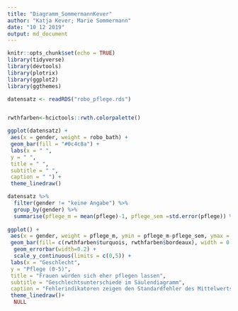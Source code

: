 ```yaml
---
title: "Diagramm_SommermannKever"
author: "Katja Kever; Marie Sommermann"
date: "10 12 2019"
output: md_document
---
```


```r
knitr::opts_chunk$set(echo = TRUE)
library(tidyverse)
library(devtools)
library(plotrix)
library(ggplot2)
library(ggthemes)

datensatz <- readRDS("robo_pflege.rds")


rwthfarben<-hcictools::rwth.colorpalette()
```

```r
ggplot(datensatz) +
 aes(x = gender, weight = robo_bath) +
 geom_bar(fill = "#0c4c8a") +
 labs(x = " ",
 y = " ",
 title = " ",
 subtitle = " ",
 caption = " ") +
 theme_linedraw()
```

```r
datensatz %>% 
  filter(gender != "keine Angabe") %>% 
  group_by(gender) %>% 
  summarise(pflege_m = mean(pflege)-1, pflege_sem =std.error(pflege)) %>% 
  
ggplot() +
 aes(x = gender, weight = pflege_m, ymin = pflege_m-pflege_sem, ymax = pflege_m + pflege_sem, fill = gender) +
 geom_bar(fill= c(rwthfarben$turquois, rwthfarben$bordeaux), width = 0.4) +
  geom_errorbar(width=0.2) +
  scale_y_continuous(limits = c(0,5)) +
 labs(x = "Geschlecht",
 y = "Pflege (0-5)",
 title = "Frauen würden sich eher pflegen lassen",
 subtitle = "Geschlechtsunterschiede im Säulendiagramm",
 caption = "Fehlerindikatoren zeigen den Standardfehler des Mittelwerts.") +
 theme_linedraw()+
  NULL
```

